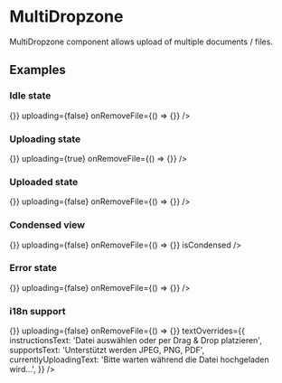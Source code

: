 

<Meta title="JSX/MultiDropzone" component={MultiDropzone} />

# MultiDropzone

MultiDropzone component allows upload of multiple documents / files.

## Examples

### Idle state

<Preview>
  <MultiDropzone
    uploadedFiles={[]}
    onFileSelect={() => {}}
    uploading={false}
    onRemoveFile={() => {}}
  />
</Preview>

### Uploading state

<Preview>
  <MultiDropzone
    uploadedFiles={[
      {
        id: '123',
        type: 'pdf',
        progress: '72',
        name: 'test_file_name.pdf',
        token: 'abc',
        previewUrl: 'http://getpopsure.com/test_file_name.pdf',
      },
      {
        id: '456',
        type: 'pdf',
        progress: '100',
        name: 'test_file_name2.pdf',
        token: 'def',
        previewUrl: 'http://getpopsure.com/test_file_name2.pdf',
      },
    ]}
    onFileSelect={() => {}}
    uploading={true}
    onRemoveFile={() => {}}
  />
</Preview>

### Uploaded state

<Preview>
  <MultiDropzone
    uploadedFiles={[
      {
        id: '123',
        type: 'pdf',
        progress: '100',
        name: 'test_file_name.pdf',
        token: 'abc',
        previewUrl: 'http://getpopsure.com/test_file_name.pdf',
      },
    ]}
    onFileSelect={() => {}}
    uploading={false}
    onRemoveFile={() => {}}
  />
</Preview>

### Condensed view

<Preview>
  <MultiDropzone
    uploadedFiles={[
      {
        id: '123',
        type: 'pdf',
        progress: '100',
        name: 'test_file_name.pdf',
        token: 'abc',
        previewUrl: 'http://getpopsure.com/test_file_name.pdf',
      },
    ]}
    onFileSelect={() => {}}
    uploading={false}
    onRemoveFile={() => {}}
    isCondensed
  />
</Preview>

### Error state

<Preview>
  <MultiDropzone
    uploadedFiles={[
      {
        id: '123',
        type: 'pdf',
        progress: '0',
        name: 'test_file_name.pdf',
        token: 'abc',
        previewUrl: 'http://getpopsure.com/test_file_name.pdf',
        error: 'File is too big!',
      },
    ]}
    onFileSelect={() => {}}
    uploading={false}
    onRemoveFile={() => {}}
  />
</Preview>

### i18n support

<Preview>
  <MultiDropzone
    uploadedFiles={[]}
    onFileSelect={() => {}}
    uploading={false}
    onRemoveFile={() => {}}
    textOverrides={{
      instructionsText: 'Datei auswählen oder per Drag & Drop platzieren',
      supportsText: 'Unterstützt werden JPEG, PNG, PDF',
      currentlyUploadingText:
        'Bitte warten während die Datei hochgeladen wird...',
    }}
  />
</Preview>
